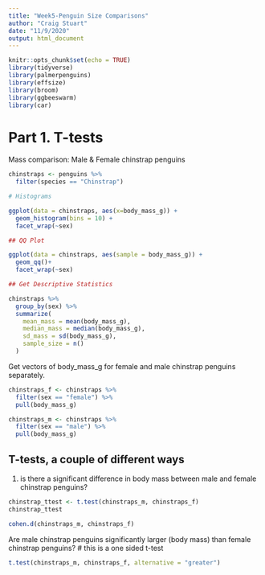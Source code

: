 ```yaml
---
title: "Week5-Penguin Size Comparisons"
author: "Craig Stuart"
date: "11/9/2020"
output: html_document
---
```


```r
knitr::opts_chunk$set(echo = TRUE)
library(tidyverse)
library(palmerpenguins)
library(effsize)
library(broom)
library(ggbeeswarm)
library(car)
```

# Part 1. T-tests

Mass comparison: Male & Female chinstrap penguins

```r
chinstraps <- penguins %>% 
  filter(species == "Chinstrap")

# Histograms

ggplot(data = chinstraps, aes(x=body_mass_g)) +
  geom_histogram(bins = 10) +
  facet_wrap(~sex)

## QQ Plot 

ggplot(data = chinstraps, aes(sample = body_mass_g)) +
  geom_qq()+
  facet_wrap(~sex)

## Get Descriptive Statistics 

chinstraps %>% 
  group_by(sex) %>% 
  summarize(
    mean_mass = mean(body_mass_g),
    median_mass = median(body_mass_g),
    sd_mass = sd(body_mass_g),
    sample_size = n()
  )

```

Get vectors of body_mass_g for female and male chinstrap penguins separately. 

```r
chinstraps_f <- chinstraps %>% 
  filter(sex == "female") %>% 
  pull(body_mass_g)

chinstraps_m <- chinstraps %>% 
  filter(sex == "male") %>% 
  pull(body_mass_g)
```


## T-tests, a couple of different ways

1. is there a significant difference in body mass between male and female chinstrap penguins?

```r
chinstrap_ttest <- t.test(chinstraps_m, chinstraps_f)
chinstrap_ttest

cohen.d(chinstraps_m, chinstraps_f)
```
Are male chinstrap penguins significantly larger (body mass) than female chinstrap penguins? # this is a one sided t-test

```r
t.test(chinstraps_m, chinstraps_f, alternative = "greater")

```







